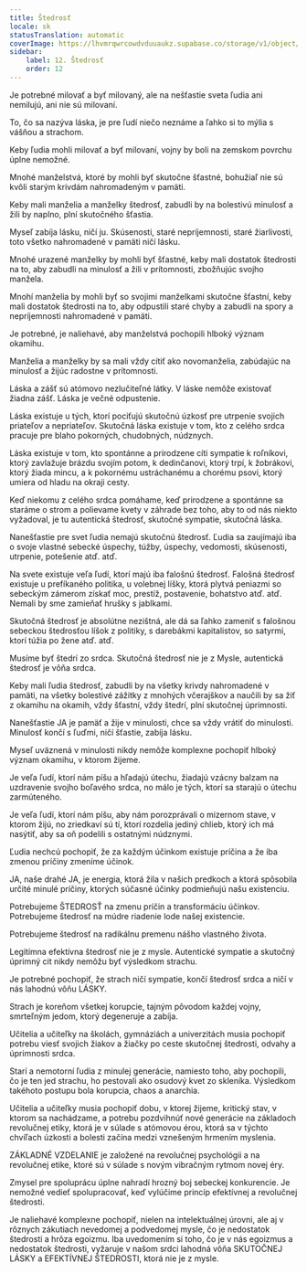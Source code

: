 ```yaml
---
title: Štedrosť
locale: sk
statusTranslation: automatic
coverImage: https://lhvmrqwrcowdvduuaukz.supabase.co/storage/v1/object/public/strapi-uploads/small_cover-educacion-fundamental.webp-2d51a7828a2b1309555be27f7e2a61a0.webp
sidebar:
    label: 12. Štedrosť
    order: 12
---
```

Je potrebné milovať a byť milovaný, ale na nešťastie sveta ľudia ani nemilujú, ani nie sú milovaní.

To, čo sa nazýva láska, je pre ľudí niečo neznáme a ľahko si to mýlia s vášňou a strachom.

Keby ľudia mohli milovať a byť milovaní, vojny by boli na zemskom povrchu úplne nemožné.

Mnohé manželstvá, ktoré by mohli byť skutočne šťastné, bohužiaľ nie sú kvôli starým krivdám nahromadeným v pamäti.

Keby mali manželia a manželky štedrosť, zabudli by na bolestivú minulosť a žili by naplno, plní skutočného šťastia.

Myseľ zabíja lásku, ničí ju. Skúsenosti, staré nepríjemnosti, staré žiarlivosti, toto všetko nahromadené v pamäti ničí lásku.

Mnohé urazené manželky by mohli byť šťastné, keby mali dostatok štedrosti na to, aby zabudli na minulosť a žili v prítomnosti, zbožňujúc svojho manžela.

Mnohí manželia by mohli byť so svojimi manželkami skutočne šťastní, keby mali dostatok štedrosti na to, aby odpustili staré chyby a zabudli na spory a nepríjemnosti nahromadené v pamäti.

Je potrebné, je naliehavé, aby manželstvá pochopili hlboký význam okamihu.

Manželia a manželky by sa mali vždy cítiť ako novomanželia, zabúdajúc na minulosť a žijúc radostne v prítomnosti.

Láska a zášť sú atómovo nezlučiteľné látky. V láske nemôže existovať žiadna zášť. Láska je večné odpustenie.

Láska existuje u tých, ktorí pociťujú skutočnú úzkosť pre utrpenie svojich priateľov a nepriateľov. Skutočná láska existuje v tom, kto z celého srdca pracuje pre blaho pokorných, chudobných, núdznych.

Láska existuje v tom, kto spontánne a prirodzene cíti sympatie k roľníkovi, ktorý zavlažuje brázdu svojím potom, k dedinčanovi, ktorý trpí, k žobrákovi, ktorý žiada mincu, a k pokornému ustráchanému a chorému psovi, ktorý umiera od hladu na okraji cesty.

Keď niekomu z celého srdca pomáhame, keď prirodzene a spontánne sa staráme o strom a polievame kvety v záhrade bez toho, aby to od nás niekto vyžadoval, je tu autentická štedrosť, skutočné sympatie, skutočná láska.

Nanešťastie pre svet ľudia nemajú skutočnú štedrosť. Ľudia sa zaujímajú iba o svoje vlastné sebecké úspechy, túžby, úspechy, vedomosti, skúsenosti, utrpenie, potešenie atď. atď.

Na svete existuje veľa ľudí, ktorí majú iba falošnú štedrosť. Falošná štedrosť existuje u prefíkaného politika, u volebnej líšky, ktorá plytvá peniazmi so sebeckým zámerom získať moc, prestíž, postavenie, bohatstvo atď. atď. Nemali by sme zamieňať hrušky s jablkami.

Skutočná štedrosť je absolútne nezištná, ale dá sa ľahko zameniť s falošnou sebeckou štedrosťou líšok z politiky, s darebákmi kapitalistov, so satyrmi, ktorí túžia po žene atď. atď.

Musíme byť štedrí zo srdca. Skutočná štedrosť nie je z Mysle, autentická štedrosť je vôňa srdca.

Keby mali ľudia štedrosť, zabudli by na všetky krivdy nahromadené v pamäti, na všetky bolestivé zážitky z mnohých včerajškov a naučili by sa žiť z okamihu na okamih, vždy šťastní, vždy štedrí, plní skutočnej úprimnosti.

Nanešťastie JA je pamäť a žije v minulosti, chce sa vždy vrátiť do minulosti. Minulosť končí s ľuďmi, ničí šťastie, zabíja lásku.

Myseľ uväznená v minulosti nikdy nemôže komplexne pochopiť hlboký význam okamihu, v ktorom žijeme.

Je veľa ľudí, ktorí nám píšu a hľadajú útechu, žiadajú vzácny balzam na uzdravenie svojho boľavého srdca, no málo je tých, ktorí sa starajú o útechu zarmúteného.

Je veľa ľudí, ktorí nám píšu, aby nám porozprávali o mizernom stave, v ktorom žijú, no zriedkaví sú tí, ktorí rozdelia jediný chlieb, ktorý ich má nasýtiť, aby sa oň podelili s ostatnými núdznymi.

Ľudia nechcú pochopiť, že za každým účinkom existuje príčina a že iba zmenou príčiny zmeníme účinok.

JA, naše drahé JA, je energia, ktorá žila v našich predkoch a ktorá spôsobila určité minulé príčiny, ktorých súčasné účinky podmieňujú našu existenciu.

Potrebujeme ŠTEDROSŤ na zmenu príčin a transformáciu účinkov. Potrebujeme štedrosť na múdre riadenie lode našej existencie.

Potrebujeme štedrosť na radikálnu premenu nášho vlastného života.

Legitímna efektívna štedrosť nie je z mysle. Autentické sympatie a skutočný úprimný cit nikdy nemôžu byť výsledkom strachu.

Je potrebné pochopiť, že strach ničí sympatie, končí štedrosť srdca a ničí v nás lahodnú vôňu LÁSKY.

Strach je koreňom všetkej korupcie, tajným pôvodom každej vojny, smrteľným jedom, ktorý degeneruje a zabíja.

Učitelia a učiteľky na školách, gymnáziách a univerzitách musia pochopiť potrebu viesť svojich žiakov a žiačky po ceste skutočnej štedrosti, odvahy a úprimnosti srdca.

Starí a nemotorní ľudia z minulej generácie, namiesto toho, aby pochopili, čo je ten jed strachu, ho pestovali ako osudový kvet zo skleníka. Výsledkom takéhoto postupu bola korupcia, chaos a anarchia.

Učitelia a učiteľky musia pochopiť dobu, v ktorej žijeme, kritický stav, v ktorom sa nachádzame, a potrebu pozdvihnúť nové generácie na základoch revolučnej etiky, ktorá je v súlade s atómovou érou, ktorá sa v týchto chvíľach úzkosti a bolesti začína medzi vznešeným hrmením myslenia.

ZÁKLADNÉ VZDELANIE je založené na revolučnej psychológii a na revolučnej etike, ktoré sú v súlade s novým vibračným rytmom novej éry.

Zmysel pre spoluprácu úplne nahradí hrozný boj sebeckej konkurencie. Je nemožné vedieť spolupracovať, keď vylúčime princíp efektívnej a revolučnej štedrosti.

Je naliehavé komplexne pochopiť, nielen na intelektuálnej úrovni, ale aj v rôznych zákutiach nevedomej a podvedomej mysle, čo je nedostatok štedrosti a hrôza egoizmu. Iba uvedomením si toho, čo je v nás egoizmus a nedostatok štedrosti, vyžaruje v našom srdci lahodná vôňa SKUTOČNEJ LÁSKY a EFEKTÍVNEJ ŠTEDROSTI, ktorá nie je z mysle.

